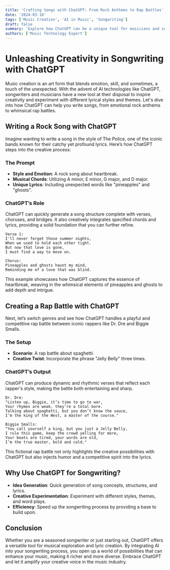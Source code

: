```yaml
---
title: 'Crafting Songs with ChatGPT: From Rock Anthems to Rap Battles'
date: '2024-03-18'
tags: ['Music Creation', 'AI in Music', 'Songwriting']
draft: false
summary: 'Explore how ChatGPT can be a unique tool for musicians and songwriters, helping to create everything from heartfelt rock songs to playful rap battles.'
authors: ['Music Technology Expert']
---
```


# Unleashing Creativity in Songwriting with ChatGPT

Music creation is an art form that blends emotion, skill, and sometimes, a touch of the unexpected. With the advent of AI technologies like ChatGPT, songwriters and musicians have a new tool at their disposal to inspire creativity and experiment with different lyrical styles and themes. Let's dive into how ChatGPT can help you write songs, from emotional rock anthems to whimsical rap battles.

## Writing a Rock Song with ChatGPT

Imagine wanting to write a song in the style of The Police, one of the iconic bands known for their catchy yet profound lyrics. Here’s how ChatGPT steps into the creative process:

### The Prompt

- **Style and Emotion**: A rock song about heartbreak.
- **Musical Chords**: Utilizing A minor, E minor, G major, and D major.
- **Unique Lyrics**: Including unexpected words like "pineapples" and "ghosts".

### ChatGPT’s Role

ChatGPT can quickly generate a song structure complete with verses, choruses, and bridges. It also creatively integrates specified chords and lyrics, providing a solid foundation that you can further refine.

```lyrics
Verse 1:
I'll never forget those summer nights,
When we used to hold each other tight.
But now that love is gone,
I must find a way to move on.

Chorus:
Pineapples and ghosts haunt my mind,
Reminding me of a love that was blind.
```

This example showcases how ChatGPT captures the essence of heartbreak, weaving in the whimsical elements of pineapples and ghosts to add depth and intrigue.

## Creating a Rap Battle with ChatGPT

Next, let’s switch genres and see how ChatGPT handles a playful and competitive rap battle between iconic rappers like Dr. Dre and Biggie Smalls.

### The Setup

- **Scenario**: A rap battle about spaghetti.
- **Creative Twist**: Incorporate the phrase "Jelly Belly" three times.

### ChatGPT’s Output

ChatGPT can produce dynamic and rhythmic verses that reflect each rapper's style, making the battle both entertaining and sharp.

```lyrics
Dr. Dre:
"Listen up, Biggie, it’s time to go to war,
Your rhymes are weak, they’re a total bore.
Talking about spaghetti, but you don’t know the sauce,
I’m the king of the West, a master of the course."

Biggie Smalls:
"You call yourself a king, but you just a Jelly Belly,
I rule this game, keep the crowd yelling for more,
Your beats are tired, your words are old,
I’m the true master, bold and cold."
```

This fictional rap battle not only highlights the creative possibilities with ChatGPT but also injects humor and a competitive spirit into the lyrics.

## Why Use ChatGPT for Songwriting?

- **Idea Generation**: Quick generation of song concepts, structures, and lyrics.
- **Creative Experimentation**: Experiment with different styles, themes, and word plays.
- **Efficiency**: Speed up the songwriting process by providing a base to build upon.

## Conclusion

Whether you are a seasoned songwriter or just starting out, ChatGPT offers a versatile tool for musical exploration and lyric creation. By integrating AI into your songwriting process, you open up a world of possibilities that can enhance your music, making it richer and more diverse. Embrace ChatGPT and let it amplify your creative voice in the music industry.
